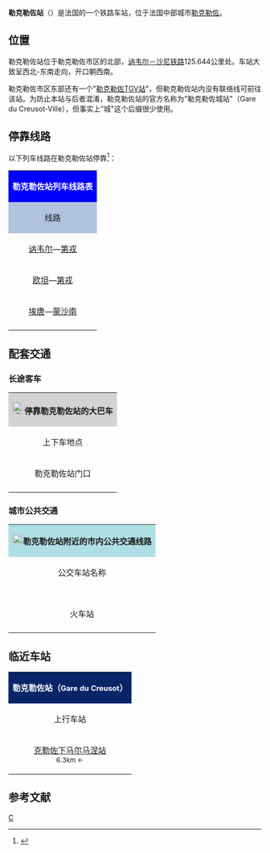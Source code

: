 {{Distinguish|勒克勒佐TGV站}}
{{Infobox station
|symbol_right={{SNCF logo}}
|native_name=Gare du Creusot
|native_name_lang=fr
|name= 勒克勒佐站<br><span style="font-size:small">（勒克勒佐城站）</span><br>
|image=Gare du Creusot-Ville.jpg
|caption=勒克勒佐站主站房
|borough={{FRA}}[[索恩-卢瓦尔省|索恩-卢瓦尔省]][[勒克勒佐|勒克勒佐]]
|address=Avenue de l'Europe,<br>71200 LE CREUSOT
|coordinates={{coord|46|48|28|N|4|25|50|E|display=inline,title|scale:10000}}
|code=694000
|elevation=352
|architect=
|owned= {{SNCF logo}}
|structure=地面单侧式车站
|opened=1867年9月16日
|closed=
|status=使用中
|operator= {{SNCF logo}}
|lines=[[讷韦尔－沙尼铁路|讷韦尔－沙尼铁路]]
|platforms=2
|tracks=2
|type=客运车站，兼办货运业务
|services=[[法国大区列车|TER]]
|passengers=105,894人次
|pass_year=2016年<ref>{{Cite web|url=https://ressources.data.sncf.com/explore/dataset/frequentation-gares/table/?sort=voyageurs_2014&q=le+creusot|title=Fréquentation en gares|accessdate=2018-12-07|author=SNCF|date=|language=fr|publisher=SNCF Open Data}}</ref>
|pass_rank=b级
|other_services_collapsible=yes
|other_services={{Infobox|child=yes
|label1={{Mobigo logo}}
|data1=<span style="background:#000000"><span style="color:#FFFFFF">LR</span></span><span style="background:#FFFFFF"><span style="color:#000000">'''706'''</span></span> <span style="background:#000000"><span style="color:#FFFFFF">LR</span></span><span style="background:#FFFFFF"><span style="color:#000000">'''707'''</span></span> <span style="background:#000000"><span style="color:#FFFFFF">LR</span></span><span style="background:#FFFFFF"><span style="color:#000000">'''712'''</span></span> <span style="background:#000000"><span style="color:#FFFFFF">LR</span></span><span style="background:#FFFFFF"><span style="color:#000000">'''719'''</span></span>
|label2=MonRézo
|data2=<span style="background:#384D9C"><span style="color:#FFFFFF">'''C1'''</span></span> <span style="background:#DB599A"><span style="color:#FFFFFF">'''C2'''</span></span> <span style="background:#53B9EB"><span style="color:#FFFFFF">'''C3'''</span></span> <span style="background:#FDF25A"><span style="color:#000000">'''TGV'''</span></span>
|label3=
|data3=
|label4=
|data4=
|label5=
|data5=
|label6=
|data6=
|label7=
|data7=
|label8=
|data8=
|label9=
|data9=
|label10=
|data10=
|label11=
|data11=
}}
}}
'''勒克勒佐站'''（{{lang-fr|Gare du Creusot}}）是法国的一个铁路车站，位于法国中部城市[[勒克勒佐|勒克勒佐]]。

==位置==

勒克勒佐站位于勒克勒佐市区的北部，[[讷韦尔－沙尼铁路|讷韦尔－沙尼铁路]]125.644公里处。车站大致呈西北-东南走向，开口朝西南。

勒克勒佐市区东部还有一个"[[勒克勒佐TGV站|勒克勒佐TGV站]]"，但勒克勒佐站内没有联络线可前往该站。为防止本站与后者混淆，勒克勒佐站的官方名称为"勒克勒佐城站"（Gare du Creusot-Ville），但事实上"城"这个后缀很少使用。

== 停靠线路 ==

{{动态列表|最后更新时间：2016年4月22日。本章节内容仅供参考，不排除临时性的变更。欢迎修正和补充}}

以下列车线路在勒克勒佐站停靠<ref>{{Cite web|url=http://cdn.ter.sncf.com/medias/PDF/bourgogne/fiche_horaire_06_Dijon_Autun_Nevers_du_13_dec_2015_au_2_juil_2016_tcm54-34446_tcm54-35506.pdf|title=第戎—欧坦—讷韦尔线路列车时刻表|accessdate=2016-04-22|author=SNCF|date=2015-11-16|language=法语|publisher=TER Bourgogne|deadurl=yes|archiveurl=https://web.archive.org/web/20160508043949/http://cdn.ter.sncf.com/medias/PDF/bourgogne/fiche_horaire_06_Dijon_Autun_Nevers_du_13_dec_2015_au_2_juil_2016_tcm54-34446_tcm54-35506.pdf|archivedate=2016-05-08}}</ref>：

{| class="wikitable mw-collapsible" 
|colspan="5" style="background:#0000FF" align="center" |{{SNCF logo}} <span style="color:#FFFFFF">'''勒克勒佐站列车线路表'''</span>
|-
!style="background:#B0C4DE"| 线路
!style="background:#B0C4DE"|车种
!style="background:#B0C4DE"|上一站
!style="background:#B0C4DE"|下一站
!style="background:#B0C4DE"|大致运行频率{{noteTag|name=noteA}}
|-
|[[讷韦尔站|讷韦尔]]—[[第戎城站|第戎]]
| rowspan="3" align="center"|'''[[法国大区列车|TER]]'''
|[[德西兹站|德西兹]]/[[埃唐站|埃唐]]
|[[蒙沙南站|蒙沙南]]
|每天7趟左右
|-
|[[欧坦站|欧坦]]—[[第戎城站|第戎]]
|[[埃唐站|埃唐]]
|[[蒙沙南站|蒙沙南]]
|每天1趟
|-
|[[埃唐站|埃唐]]—[[蒙沙南站|蒙沙南]]
|[[克勒佐下马尔马涅站|马尔马涅（71）]]
|[[蒙沙南站|蒙沙南]]
|每天2趟左右
|-
|colspan="5" style="background:#FFFFFF"|{{noteFoot|1=
{{noteTag|name=noteA|1=在本栏中，往返1次为"1趟"；除特别标明外，其数据仅工作日有效，周末及节假日列车数量可能会减少}}
}}
|}

==配套交通==
===长途客车===

{| class="wikitable mw-collapsible" 
|colspan="3" align="center" style="background:#D3D3D3" |[[File:BSicon_BUS.svg|24x24px]]'''停靠勒克勒佐站的大巴车'''
|-
!align="center" |上下车地点
!align="center" |运营单位
!align="center" |主要线路及目的地{{noteTag|name=noteA}}
|-
| rowspan="2" align="center" |勒克勒佐站门口
|align="center" |{{link-fr|勃艮第-弗朗什-孔泰大区城际客运|Mobigo|勃艮第-弗朗什-孔泰<br>大区城际客运}}<br>{{Mobigo logo}}<ref>{{Cite web|url=http://viamobigo.fr/Train-car-bus-tram/CARS/Saone-et-Loire|title=FICHES HORAIRES ACTUELLEMENT EN VIGUEUR (depuis le 1er septembre 2018)|accessdate=2018-12-07|author=Mobigo|date=|language=法语|publisher=Mobigo|archive-url=https://web.archive.org/web/20181005062916/http://viamobigo.fr/Train-car-bus-tram/CARS/Saone-et-Loire|archive-date=2018-10-05|dead-url=yes}}</ref>
|
<span style="background:#000000"><span style="color:#FFFFFF">LR</span></span><span style="background:#FFFFFF"><span style="color:#000000">'''706'''</span></span> [[勒克勒佐TGV站|勒克勒佐TGV站]]{{.w}}[[托尔西_(索恩-卢瓦尔省)|托尔西]]{{.w}}[[马尔马涅_(索恩-卢瓦尔省)|马尔马涅]]{{.w}}[[昂蒂利|昂蒂利]]{{.w}}[[欧坦|欧坦]]<br>
<span style="background:#000000"><span style="color:#FFFFFF">LR</span></span><span style="background:#FFFFFF"><span style="color:#000000">'''707'''</span></span> [[托尔西_(索恩-卢瓦尔省)|托尔西]]{{.w}}[[蒙沙南站|蒙沙南]]{{.w}}[[勒克勒佐TGV站|勒克勒佐TGV站]]{{.w}}[[圣雷米_(索恩-卢瓦尔省)|圣雷米]]{{.w}}[[索恩河畔沙隆|索恩河畔沙隆]]{{noteTag|name=noteC}}<br>
<span style="background:#000000"><span style="color:#FFFFFF">LR</span></span><span style="background:#FFFFFF"><span style="color:#000000">'''712'''</span></span> [[托尔西_(索恩-卢瓦尔省)|托尔西]]{{.w}}[[蒙沙南站|蒙沙南]]{{.w}}[[摩罗日|摩罗日]]{{.w}}[[索恩河畔沙隆|索恩河畔沙隆]]{{noteTag|name=noteD}}<br>
<span style="background:#000000"><span style="color:#FFFFFF">LR</span></span><span style="background:#FFFFFF"><span style="color:#000000">'''719'''</span></span> [[托尔西_(索恩-卢瓦尔省)|托尔西]]{{.w}}[[马尔马涅_(索恩-卢瓦尔省)|马尔马涅]]{{.w}}[[布罗瓦|布罗瓦]]{{.w}}[[埃唐站|埃唐]]{{noteTag|name=noteC}}
|-
|align="center" |[[法国国家铁路|SNCF]]<br>Car TER{{noteTag|name=noteB}}
|（''当铁路线施工或罢工时，SNCF可能会提供途径该线路沿途站点的大巴车''）
|-
|colspan="3" style="background:#FFFFFF"|{{noteFoot|1=
{{noteTag|name=noteA|1=本栏不包括可以联程中转前往的目的地}}
{{noteTag|name=noteB|1=其车票可与SNCF的同线路车票通用}}
{{noteTag|name=noteC|1=周日及节假日停运}}
{{noteTag|name=noteD|1=周末及节假日停运}}
}}
|}

===城市公共交通===

{| class="wikitable mw-collapsible " 
|colspan="3" align="center" style="background:#AFDFE4"|[[File:Bus-logo.svg|21x21px]]'''勒克勒佐站附近的市内公共交通线路'''
|-
!align="center" |公交车站名称
!align="center" |位置
!align="center" |停靠线路{{noteTag|name=noteA}}<ref>{{Cite web|url=http://www.monrezo.org/images/plans-reseau/PLAN-CREUSOT-au-18-04-2017.pdf|title=Plan du réseau|accessdate=2018-12-07|author=MonRezo|date=2017-04-18|language=法语|publisher= }}</ref>
|-
|align="center" |'''{{lang|fr|Gare}}'''<br>火车站
|align="center" |勒克勒佐站门口
|
<span style="background:#384D9C"><span style="color:#FFFFFF">'''C1'''</span></span> '''[[勒克勒佐|勒克勒佐]]'''-阿弗勒尔2000 ↔ '''[[蒙沙南|蒙沙南]]'''-布勒图树林 <br> 
<span style="background:#DB599A"><span style="color:#FFFFFF">'''C2'''</span></span> '''[[勒布勒伊|勒布勒伊]]'''-商业中心 ↔ '''[[勒克勒佐|勒克勒佐]]'''-二战解放日 <br>
<span style="background:#53B9EB"><span style="color:#FFFFFF">'''C3'''</span></span> '''[[勒克勒佐|勒克勒佐]]'''-神学院 ↔ '''[[蒙瑟尼|蒙瑟尼]]'''-教堂广场 <br>
<span style="background:#FDF25A"><span style="color:#000000">'''TGV'''</span></span> '''[[勒克勒佐|勒克勒佐]]'''-神学院 ↔ [[勒克勒佐TGV站|勒克勒佐TGV站]] ↔ '''[[蒙梭矿|蒙梭矿]]'''-[[蒙梭矿站|火车站]] 
|-
|colspan="3" style="background:#FFFFFF"|{{noteFoot|1=
{{noteTag|name=noteA|1='''粗体字'''代表该站所在的市镇；中文名称非官方正式翻译，仅供参考。勒克勒佐市区内的公交线路周日及节假日停运}}
}}
|}

==临近车站==

{|class="wikitable mw-collapsible" style="margin: 0 auto; width:42em;"
|colspan="3"  style="background:#082567" align="center"|<span style="color:#FFFFFF">'''勒克勒佐站（<span style="font-size:11pt;">Gare du Creusot</span>）'''</span>
|-
!上行车站
!线路
!下行车站
|-
|align="center" |[[克勒佐下马尔马涅站|克勒佐下马尔马涅站]]<br><span style="font-size:small">6.3km ←</span>
|align="center" |'''[[讷韦尔－沙尼铁路|讷韦尔－沙尼铁路]]'''
|align="center" |[[蒙沙南站|蒙沙南站]]<br><span style="font-size:small">→ 7.6km</span>
|}

== 参考文献 ==
{{Reflist}}

[[Category:索恩-卢瓦尔省铁路车站|C]]